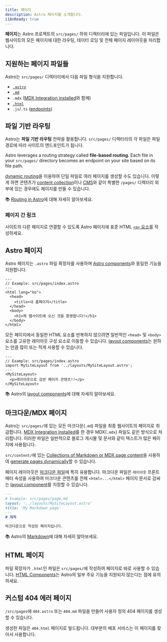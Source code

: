 ```yaml
---
title: 페이지
description: Astro 페이지를 소개합니다.
i18nReady: true
---
```


**페이지**는 Astro 프로젝트의 `src/pages/` 하위 디렉터리에 있는 파일입니다. 이 파일은 웹사이트의 모든 페이지에 대한 라우팅, 데이터 로딩 및 전체 페이지 레이아웃을 처리합니다.

## 지원하는 페이지 파일들

Astro는 `src/pages/` 디렉터리에서 다음 파일 형식을 지원합니다.
- [`.astro`](#astro-pages)
- [`.md`](#markdownmdx-pages)
- `.mdx` ([MDX Integration installed](/ko/guides/integrations-guide/mdx/#installation)와 함께)
- [`.html`](#html-pages)
- `.js`/`.ts` ([endpoints](/ko/core-concepts/endpoints/))

## 파일 기반 라우팅

Astro는 **파일 기반 라우팅** 전략을 활용합니다. `src/pages/` 디렉터리의 각 파일은 파일 경로에 따라 사이트의 엔드포인트가 됩니다.

Astro leverages a routing strategy called **file-based routing**. Each file in your `src/pages/` directory becomes an endpoint on your site based on its file path.

[dynamic routing](/ko/core-concepts/routing/#dynamic-routes)을 이용하여 단일 파일로 여러 페이지를 생성할 수도 있습니다. 이렇게 하면 콘텐츠가 [content collection](/ko/guides/content-collections/)이나 [CMS](/ko/guides/cms/)와 같이 특별한 `/pages/` 디렉터리 외부에 있는 경우에도 페이지를 만들 수 있습니다.

📚 [Routing in Astro](/ko/core-concepts/routing/)에 대해 자세히 알아보세요.

### 페이지 간 링크

사이트의 다른 페이지로 연결할 수 있도록 Astro 페이지에 표준 HTML [`<a>` 요소](https://developer.mozilla.org/ko/docs/Web/HTML/Element/a)를 작성하세요.

## Astro 페이지

Astro 페이지는 `.astro` 파일 확장자를 사용하며 [Astro components](/ko/core-concepts/astro-components/)와 동일한 기능을 지원합니다.

```astro
---
// Example: src/pages/index.astro
---
<html lang="ko">
  <head>
    <title>내 홈페이지</title>
  </head>
  <body>
    <h1>제 웹사이트에 오신 것을 환영합니다!</h1>
  </body>
</html>
```

모든 페이지에서 동일한 HTML 요소를 반복하지 않으려면 일반적인 `<head>` 및 `<body>` 요소를 고유한 레이아웃 구성 요소로 이동할 수 있습니다. [layout components](/ko/core-concepts/layouts/)는 원하는 만큼 많이 또는 적게 사용할 수 있습니다.

```astro {3} /</?MySiteLayout>/
---
// Example: src/pages/index.astro
import MySiteLayout from '../layouts/MySiteLayout.astro';
---
<MySiteLayout>
  <p>레이아웃으로 감싼 페이지 콘텐츠!!</p>
</MySiteLayout>
```

📚 Astro의 [layout components](/ko/core-concepts/layouts/)에 대해 자세히 알아보세요.

## 마크다운/MDX 페이지

Astro는 `src/pages/`에 있는 모든 마크다운(`.md`) 파일을 최종 웹사이트의 페이지로 취급합니다. [MDX Integration installed](/ko/guides/integrations-guide/mdx/#installation)를 한 경우 MDX(`.mdx`) 파일도 같은 방식으로 처리합니다. 이러한 파일은 일반적으로 블로그 게시물 및 문서와 같이 텍스트가 많은 페이지에 사용됩니다.

`src/content/`에 있는 [Collections of Markdown or MDX page content](/ko/guides/content-collections/)을 사용하여 [generate pages dynamically](/ko/core-concepts/routing/#dynamic-routes)할 수 있습니다.

페이지 레이아웃은 [마크다운 파일](#마크다운mdx-페이지)에 특히 유용합니다. 마크다운 파일은 `레이아웃` 프론트매터 속성을 사용하여 마크다운 콘텐츠를 전체 `<html>...</html>` 페이지 문서로 감싸는 [layout component](/ko/core-concepts/layouts/)를 지정할 수 있습니다.

```md {3}
---
# Example: src/pages/page.md
layout: '../layouts/MySiteLayout.astro'
title: 'My Markdown page'
---
# 제목

마크다운으로 작성된 페이지입니다.
```

📚 Astro의 [Markdown](/ko/guides/markdown-content/)에 대해 자세히 알아보세요.

## HTML 페이지

파일 확장자가 `.html`인 파일은 `src/pages/`에 작성하여 페이지로 바로 사용할 수 있습니다. [HTML Components](/ko/core-concepts/astro-components/#html-components)는 Astro의 일부 주요 기능을 지원되지 않는다는 점에 유의하세요.

## 커스텀 404 에러 페이지

`/src/pages`에 `404.astro` 또는 `404.md` 파일을 만들어 사용자 정의 404 페이지를 생성할 수 있습니다.

생성한 파일은 `404.html` 페이지로 빌드됩니다. 대부분의 배포 서비스는 이 페이지를 찾아서 사용합니다.

